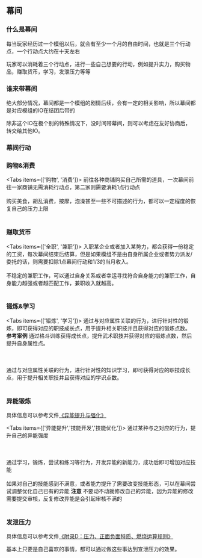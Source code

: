 ## 幕间

### 什么是幕间
每当玩家经历过一个模组以后，就会有至少一个月的自由时间，也就是三个行动点，一个行动点大约在十天左右

玩家可以消耗着三个行动点，进行一些自己想要的行动，例如提升实力，购买物品，赚取货币，学习，发泄压力等等

### 谁来带幕间
绝大部分情况，幕间都是一个模组的剧情后续，会有一定的相关影响，所以幕间都是对应模组的IO在结团后带的

除非这个IO在极个别的特殊情况下，没时间带幕间，则可以考虑在友好协商后，转交给其他IO。

### 幕间行动

<Steps>

### 购物&消费

<Tabs items={['购物', '消费']}>
  <Tab>
  前往各种商铺购买自己所需的道具，一次幕间前往一家商铺无需消耗行动点，第二家则需要消耗1点行动点
  <br></br>
  </Tab>
    <Tab>
   购买美食，胡乱消费，按摩，泡澡甚至一些不可描述的行为，都可以一定程度的恢复自己的压力上限
   <br></br>
  </Tab>
</Tabs>

### 赚取货币

<Tabs items={['全职', '兼职']}>
  <Tab>
  入职某企业或者加入某势力，都会获得一份稳定的工资，每次幕间结束后结算，但是如果模组不是由自身所属企业或者势力派发/委托的话，则需要扣除1点幕间行动和1/3的当月收入。
  <br></br>
  </Tab>
    <Tab>
   不稳定的兼职工作，可以通过自身关系或者幸运寻找符合自身能力的兼职工作，自身能力越强或者越匹配工作，兼职收入就越高。
   <br></br>
  </Tab>
</Tabs>

### 锻炼&学习

<Tabs items={['锻炼', '学习']}>
  <Tab>
  通过与对应属性关联的行为，进行针对性的锻炼，即可获得对应的职技成长点，用于提升相关职技并且获得对应的锻炼点数。
 <Callout type="info">
 **参考案例**
 通过格斗训练获得成长点，提升武术职技并获得对应的锻炼点数，然后提升自身属性点。 <br></br> <br></br>
  </Callout>
  </Tab>
    <Tab>
  通过与对应属性关联的行为，进行针对性的知识学习，即可获得对应的职技成长点，用于提升相关职技并且获得对应的学识点数。
   <br></br>
  </Tab>
</Tabs>

### 异能锻炼

 具体信息可以参考文件[《异能提升与强化》](./ckgz/Superability#异能提升与强化)

<Tabs items={['异能提升','技能开发','技能优化']}>
  <Tab>
 通过某种与之对应的行为，提升自己的异能强度<br></br>
  <br></br>
  </Tab>
    <Tab>
 通过学习，锻炼，尝试和练习等行为，开发异能的新能力，成功后即可增加对应技能
   <br></br>
  </Tab>
    <Tab>
 如果对自己的技能感到不满意，或者能力提升了需要改变技能形态，可以在幕间尝试调整优化自己已有的异能
    <Callout type="info">
    **注意**
    不要动不动就修改自己的异能，因为异能的修改需要提交审核，反复修改异能是会引起审核不满的
    </Callout> 
  <br></br>
 </Tab>
</Tabs>


### 发泄压力

 具体信息可以参考文件[《附录D：压力、正面负面特质、燃烧运算规则》](./appendix/d)

基本上只要是自己喜欢的事情，都可以通过做这些事达到宣泄压力的效果。

</Steps>
